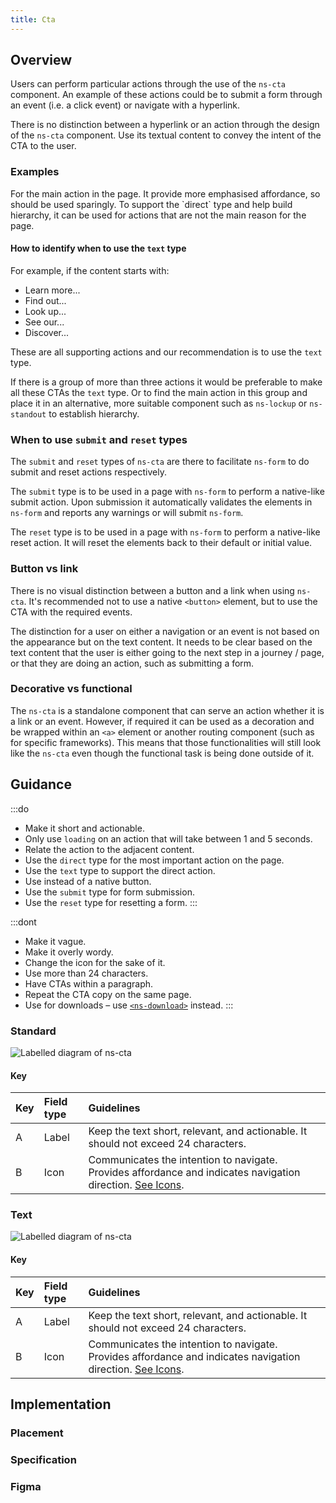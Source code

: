 ```yaml
---
title: Cta
---
```





## Overview

<CompDetails name={componentName} />

Users can perform particular actions through the use of the `ns-cta` component. An example of these actions could be to submit a form through an event (i.e. a click event) or navigate with a hyperlink.

There is no distinction between a hyperlink or an action through the design of the `ns-cta` component. Use its textual content to convey the intent of the CTA to the user.

### Examples

<Tabs>
  <TabItem label="Direct">
    For the main action in the page. It provide more emphasised affordance, so should be used sparingly.
    <ExampleViewer type="standard" />
  </TabItem>
  <TabItem label="Direct loading">
    <ExampleViewer type="standard-loading" />
  </TabItem>
  <TabItem label="Text">
    To support the `direct` type and help build hierarchy, it can be used for actions that are not the main reason for the page.
    <ExampleViewer type="text" />
  </TabItem>
  <TabItem label="Text loading">
    <ExampleViewer type="text-loading" />
  </TabItem>
</Tabs>

#### How to identify when to use the `text` type

For example, if the content starts with:

- Learn more...
- Find out...
- Look up...
- See our...
- Discover...

These are all supporting actions and our recommendation is to use the `text` type.

If there is a group of more than three actions it would be preferable to make all these CTAs the `text` type. Or to find the main action in this group and place it in an alternative, more suitable component such as `ns-lockup` or `ns-standout` to establish hierarchy.

### When to use `submit` and `reset` types
The `submit` and `reset` types of `ns-cta` are there to facilitate  `ns-form` to do submit and reset actions respectively.

The `submit` type is to be used in a page with `ns-form` to perform a native-like submit action. Upon submission it automatically validates the elements in `ns-form` and reports any warnings or will submit `ns-form`.

The `reset` type is to be used in a page with `ns-form` to perform a native-like reset action. It will reset the elements back to their default or initial value.

### Button vs link

There is no visual distinction between a button and a link when using `ns-cta`. It's recommended not to use a native `<button>` element, but to use the CTA with the required events.

The distinction for a user on either a navigation or an event is not based on the appearance but on the text content. It needs to be clear based on the text content that the user is either going to the next step in a journey / page, or that they are doing an action, such as submitting a form.

### Decorative vs functional

The `ns-cta` is a standalone component that can serve an action whether it is a link or an event. However, if required it can be used as a decoration and be wrapped within an `<a>` element or another routing component (such as for specific frameworks). This means that those functionalities will still look like the `ns-cta` even though the functional task is being done outside of it.

## Guidance

:::do
- Make it short and actionable.
- Only use `loading` on an action that will take between 1 and 5 seconds.
- Relate the action to the adjacent content.
- Use the `direct` type for the most important action on the page.
- Use the `text` type to support the direct action.
- Use instead of a native button.
- Use the `submit` type for form submission.
- Use the `reset` type for resetting a form.
:::

:::dont
- Make it vague.
- Make it overly wordy.
- Change the icon for the sake of it.
- Use more than 24 characters.
- Have CTAs within a paragraph.
- Repeat the CTA copy on the same page.
- Use for downloads – use [`<ns-download>`](/components/ns-download) instead.
:::

### Standard

![Labelled diagram of ns-cta](@assets/components/ns-cta/guidance-direct.webp)

#### Key

| Key | Field type | Guidelines |
| :--- | :--- | :--- |
| <span class="marker">A</span> | Label | Keep the text short, relevant, and actionable. It should not exceed 24 characters. |
| <span class="marker">B</span> | Icon | Communicates the intention to navigate. Provides affordance and indicates navigation direction. [See Icons](/guidelines/assets/#icons). |

### Text

![Labelled diagram of ns-cta](@assets/components/ns-cta/guidance-text.webp)

#### Key

| Key | Field type | Guidelines |
| :--- | :--- | :--- |
| <span class="marker">A</span> | Label | Keep the text short, relevant, and actionable. It should not exceed 24 characters. |
| <span class="marker">B</span> | Icon | Communicates the intention to navigate. Provides affordance and indicates navigation direction. [See Icons](/guidelines/assets/#icons). |

## Implementation

### Placement

<Placement name={componentName} />

### Specification

<Specification name={componentName} />

### Figma

<Figma name={componentName} />
